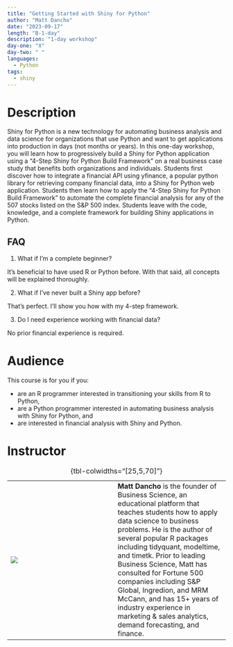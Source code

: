 ```yaml
---
title: "Getting Started with Shiny for Python"
author: "Matt Dancho"
date: "2023-09-17"
length: "B-1-day"
description: "1-day workshop"
day-one: "X"
day-two: " "
languages:
  - Python
tags:
  - shiny
---
```


# Description

Shiny for Python is a new technology for automating business analysis and data science for organizations that use Python and want to get applications into production in days (not months or years).
In this one-day workshop, you will learn how to progressively build a Shiny for Python application using a "4-Step Shiny for Python Build Framework" on a real business case study that benefits both organizations and individuals.
Students first discover how to integrate a financial API using yfinance, a popular python library for retrieving company financial data, into a Shiny for Python web application.
Students then learn how to apply the "4-Step Shiny for Python Build Framework" to automate the complete financial analysis for any of the 507 stocks listed on the S&P 500 index.
Students leave with the code, knowledge, and a complete framework for building Shiny applications in Python.

## FAQ

1.  What if I'm a complete beginner?

It's beneficial to have used R or Python before.
With that said, all concepts will be explained thoroughly. 

2.  What if I've never built a Shiny app before?

That's perfect.
I'll show you how with my 4-step framework. 

3.  Do I need experience working with financial data?

No prior financial experience is required.

# Audience

This course is for you if you:

-   are an R programmer interested in transitioning your skills from R to Python,
-   are a Python programmer interested in automating business analysis with Shiny for Python, and
-   are interested in financial analysis with Shiny and Python.

# Instructor

|                      |     |                                                                                                                                                   |
|------------------|------------------|-------------------------------------|
| ![](matt-dancho.jpg) |     | **Matt Dancho** is the founder of Business Science, an educational platform that teaches students how to apply data science to business problems. He is the author of several popular R packages including tidyquant, modeltime, and timetk. Prior to leading Business Science, Matt has consulted for Fortune 500 companies including S&P Global, Ingredion, and MRM McCann, and has 15+ years of industry experience in marketing & sales analytics, demand forecasting, and finance. |

: {tbl-colwidths="\[25,5,70\]"}
